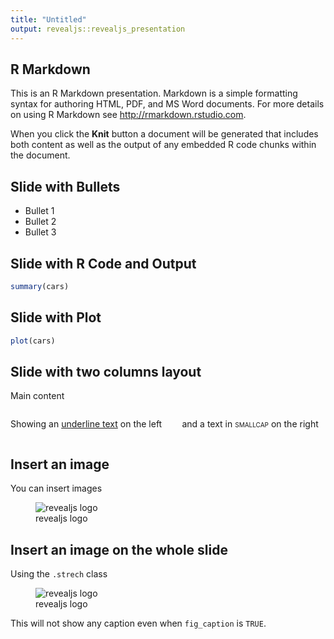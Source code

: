 ```yaml
---
title: "Untitled"
output: revealjs::revealjs_presentation
---
```


## R Markdown

This is an R Markdown presentation. Markdown is a simple formatting syntax for authoring HTML, PDF, and MS Word documents. For more details on using R Markdown see <http://rmarkdown.rstudio.com>.

When you click the **Knit** button a document will be generated that includes both content as well as the output of any embedded R code chunks within the document.

## Slide with Bullets

- Bullet 1
- Bullet 2
- Bullet 3

## Slide with R Code and Output

```r
summary(cars)
```

## Slide with Plot

```r
plot(cars)
```

## Slide with two columns layout

Main content 

:::: columns

::: column

Showing an [underline text]{.underline} on the left

:::

::: column

and a text in [smallcap]{.smallcaps} on the right

:::

::::

## Insert an image

You can insert images

![revealjs logo](https://revealjs.com/images/logo/reveal-black-text.svg)

## Insert an image on the whole slide

Using the `.strech` class

![revealjs logo](https://revealjs.com/images/logo/reveal-black-text.svg){.stretch}

This will not show any caption even when `fig_caption` is `TRUE`.